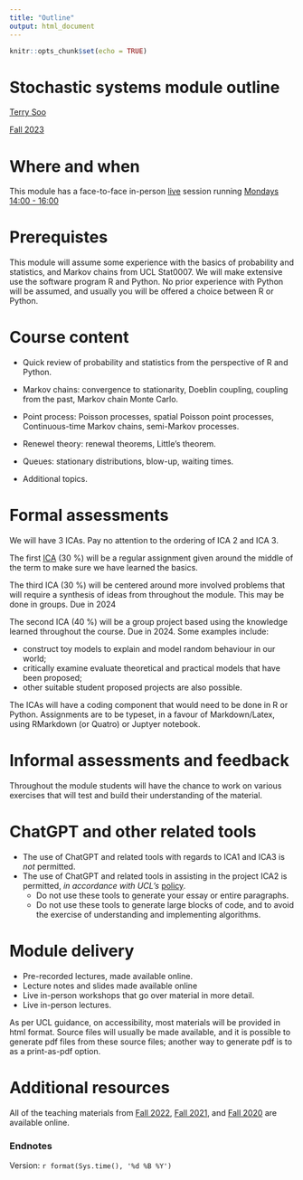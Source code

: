 ```yaml
---
title: "Outline"
output: html_document
---
```


```r
knitr::opts_chunk$set(echo = TRUE)
```


# Stochastic systems module outline 
 [Terry Soo](https://terrysoo.com) 

 [Fall 2023](https://tsoo-math.github.io/ucl4/skeleton-stat9-2023.html) 
 


# Where and when

This module has a face-to-face in-person [live](https://tsoo-math.github.io/ucl4/live-stat9-2023.html) session running [Mondays 14:00 - 16:00](https://timetable.ucl.ac.uk/tt/moduleTimet.do?firstReq=Y&moduleId=STAT0009&acadYearFl=N)



# Prerequistes

This module will assume some experience with the basics of probability and statistics, and Markov chains from UCL Stat0007.  We will make extensive use the software program R  and Python.  No prior experience with Python will be assumed, and usually you will be offered a choice between R or Python.

# Course content

- Quick review of probability and statistics from the perspective of R and Python.

- Markov chains: convergence to stationarity, Doeblin coupling, coupling from the past, Markov chain Monte Carlo.

- Point process: Poisson processes, spatial Poisson point processes, Continuous-time Markov chains, semi-Markov processes.

- Renewel theory: renewal theorems, Little’s theorem.

- Queues: stationary distributions, blow-up, waiting times.

- Additional topics.

# Formal assessments 

We will have 3 ICAs. Pay no attention to the ordering of ICA 2 and ICA 3.

The first [ICA](https://tsoo-math.github.io/ucl4/2023-ica1-stat9-release.html) (30 %) will be a regular assignment given around the middle of the term to make sure we have learned the basics.

The third ICA (30 %) will be centered around more involved problems that will require a synthesis of ideas from throughout the module. This may be done in groups. Due in 2024

The second ICA (40 %) will be a group project based using the knowledge learned throughout the course. Due in 2024. Some examples include:

- construct toy models to explain and model random behaviour in our world;
- critically examine evaluate theoretical and practical models that have been proposed;
- other suitable student proposed projects are also possible.

The ICAs will have a coding component that would need to be done in R or Python.   Assignments are to be typeset, in a favour of Markdown/Latex, using RMarkdown (or Quatro) or Juptyer notebook. 


# Informal assessments and feedback

Throughout the module students will have the chance to work on various exercises that will test and build their understanding of the material.

# ChatGPT and other related tools

* The use of ChatGPT and related tools with regards to ICA1 and ICA3 is *not* permitted.  
* The use of ChatGPT and related tools in assisting in the project ICA2 is permitted, *in accordance with UCL's* [policy](https://www.ucl.ac.uk/students/exams-and-assessments/assessment-success-guide/engaging-ai-your-education-and-assessment).   
  * Do not use these tools to generate your essay or entire paragraphs.
  * Do not use these tools to generate large blocks of code, and to avoid the exercise of understanding and implementing algorithms.  

# Module delivery

- Pre-recorded lectures, made available online.
- Lecture notes and slides made available online
- Live in-person workshops that go over material in more detail.
- Live in-person lectures.

As per UCL guidance, on accessibility, most materials will be provided in html format.  Source files will usually be made available, and it is possible to generate pdf files from these source files; another way to generate pdf is to as a print-as-pdf option.


#  Additional resources

All of the teaching materials from [Fall 2022](https://tsoo-math.github.io/ucl3/skeleton-stat9-2022.html), [Fall 2021](https://nbviewer.org/url/tsoo-math.github.io/ucl2/skeleton2021.ipynb), and [Fall 2020](https://tsoo-math.github.io/ucl/skeleton.html) are available online.


### Endnotes

Version: `r format(Sys.time(), '%d %B %Y')`


<br>
<br>
<br>

